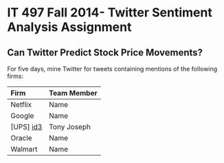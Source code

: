 IT 497 Fall 2014- Twitter Sentiment Analysis Assignment
========================================================

Can Twitter Predict Stock Price Movements?
--------------------------------------------------------
For five days, mine Twitter for tweets containing mentions of the following firms:

| Firm            | Team Member |
| :-------------  |:-------------
| Netflix         | Name        | 
| Google          | Name        | 
| [UPS] [id3]     | Tony Joseph | 
| Oracle          | Name        | 
| Walmart         | Name        | 


[id3]:https://github.com/tjjosep/IT497_Twit_Senti_Analysis/blob/master/UPS_Twit_Senti_Analysis/UPSsentiment.Rmd
